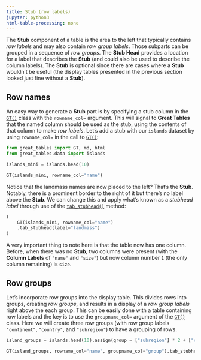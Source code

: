 ```yaml
---
title: Stub (row labels)
jupyter: python3
html-table-processing: none
---
```


The **Stub** component of a table is the area to the left that typically contains *row labels* and may also contain *row group labels*. Those subparts can be grouped in a sequence of *row groups*. The **Stub Head** provides a location for a label that describes the **Stub** (and could also be used to describe the column labels). The **Stub** is optional since there are cases where a **Stub** wouldn't be useful (the display tables presented in the previous section looked just fine without a **Stub**).

## Row names

An easy way to generate a **Stub** part is by specifying a stub column in the [`GT()`](`great_tables.GT`) class with the `rowname_col=` argument. This will signal to **Great Tables** that the named column should be used as the stub, using the contents of that column to make *row labels*. Let's add a stub with our `islands` dataset by using `rowname_col=` in the call to [`GT()`](`great_tables.GT`):

```python
from great_tables import GT, md, html
from great_tables.data import islands

islands_mini = islands.head(10)

GT(islands_mini, rowname_col="name")
```

Notice that the landmass names are now placed to the left? That's the **Stub**. Notably, there is a prominent border to the right of it but there's no label above the **Stub**. We can change this and apply what's known as a *stubhead label* through use of the [`tab_stubhead()`](`great_tables.GT.tab_stubhead`) method:

```python
(
    GT(islands_mini, rowname_col="name")
    .tab_stubhead(label="landmass")
)
```

A very important thing to note here is that the table now has one column. Before, when there was no **Stub**, two columns were present (with the **Column Labels** of `"name"` and `"size"`) but now column number `1` (the only column remaining) is `size`.

## Row groups

Let's incorporate row groups into the display table. This divides rows into groups, creating *row groups*, and results in a display of a *row group labels* right above the each group. This can be easily done with a table containing row labels and the key is to use the `groupname_col=` argument of the [`GT()`](`great_tables.GT`) class. Here we will create three row groups (with row group labels `"continent"`, `"country"`, and `"subregion"`) to have a grouping of rows.

```python
island_groups = islands.head(10).assign(group = ["subregion"] * 2 + ["country"] * 2 + ["continent"] * 6)

GT(island_groups, rowname_col="name", groupname_col="group").tab_stubhead(label="landmass")
```
